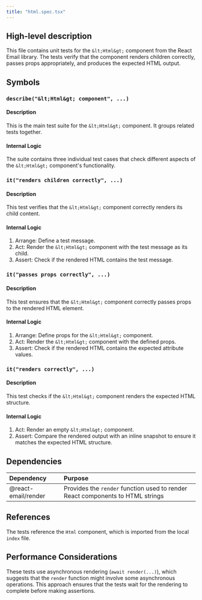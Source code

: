 ```yaml
---
title: "html.spec.tsx"
---
```


## High-level description
This file contains unit tests for the `&lt;Html&gt;` component from the React Email library. The tests verify that the component renders children correctly, passes props appropriately, and produces the expected HTML output.

## Symbols

### `describe("&lt;Html&gt; component", ...)`
#### Description
This is the main test suite for the `&lt;Html&gt;` component. It groups related tests together.

#### Internal Logic
The suite contains three individual test cases that check different aspects of the `&lt;Html&gt;` component's functionality.

### `it("renders children correctly", ...)`
#### Description
This test verifies that the `&lt;Html&gt;` component correctly renders its child content.

#### Internal Logic
1. Arrange: Define a test message.
2. Act: Render the `&lt;Html&gt;` component with the test message as its child.
3. Assert: Check if the rendered HTML contains the test message.

### `it("passes props correctly", ...)`
#### Description
This test ensures that the `&lt;Html&gt;` component correctly passes props to the rendered HTML element.

#### Internal Logic
1. Arrange: Define props for the `&lt;Html&gt;` component.
2. Act: Render the `&lt;Html&gt;` component with the defined props.
3. Assert: Check if the rendered HTML contains the expected attribute values.

### `it("renders correctly", ...)`
#### Description
This test checks if the `&lt;Html&gt;` component renders the expected HTML structure.

#### Internal Logic
1. Act: Render an empty `&lt;Html&gt;` component.
2. Assert: Compare the rendered output with an inline snapshot to ensure it matches the expected HTML structure.

## Dependencies
| Dependency | Purpose |
|:-----------|:--------|
| @react-email/render | Provides the `render` function used to render React components to HTML strings |

## References
The tests reference the `Html` component, which is imported from the local `index` file.

## Performance Considerations
These tests use asynchronous rendering (`await render(...)`), which suggests that the `render` function might involve some asynchronous operations. This approach ensures that the tests wait for the rendering to complete before making assertions.

```